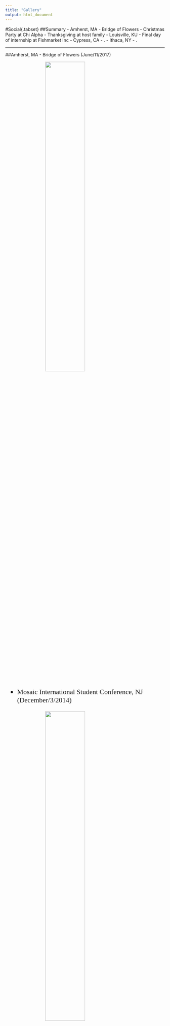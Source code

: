 ```yaml
---
title: "Gallery"
output: html_document
---
```

<style>
h1 {font-style: italic;}
img {display: block; margin-left: auto; margin-right: auto; margin-bottom: 10px;}
ul {font-family: Times New Roman; font-size: 22px;}
@media screen and (min-width:700px) {
  img {width: 50%;}
}
@media screen and (max-width:699px) {
  img {}
}
</style>

<div id="backhome"><a href="index.html"><i class="fa fa-home" aria-hidden="true"></i></a></div>

#Social{.tabset}
##Summary
- Amherst, MA
    - Bridge of Flowers
    - Christmas Party at Chi Alpha
    - Thanksgiving at host family
- Louisville, KU
    - Final day of internship at Fishmarket Inc
- Cypress, CA
    - .
- Ithaca, NY
    - .

---

##Amherst, MA
- Bridge of Flowers (June/11/2017)

![](Gallery/UMass_Bridge_of_Flowers.jpg)

- Mosaic International Student Conference, NJ (December/3/2014)

![](Gallery/UMass_Thanksgiving_2014.jpg)

- Christmas Party at Chi Alpha (December/23/2014)

![](Gallery/UMass_Christmas_2014.jpg)

- Thanksgiving at Local Host Family (November/28/2013)

![](Gallery/UMass_Thanksgiving_2013.jpg)

---

##Louisvill, KY
- Final day of internship at Fishmarket Inc

![](Gallery/Louisville_Kentucky.jpg)

---

##Cypress, CA

---

##Ithaca, NY

---


#Cooking{.tabset}
##Chinese Cuisine

---

#Photography

---

#Sports


Still under constructions.
